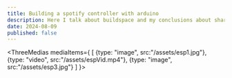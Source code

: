 ```yaml
---
title: Building a spotify controller with arduino
description: Here I talk about buildspace and my conclusions about sharing my work.
date: 2024-08-09
published: false
---
```



<ThreeMedias mediaItems={
    [
    {type: "image", src:"/assets/esp1.jpg"},
    {type: "video", src:"/assets/espVid.mp4"},
    {type: "image", src:"/assets/esp3.jpg"}
    ]
    }>
</ThreeMedias>